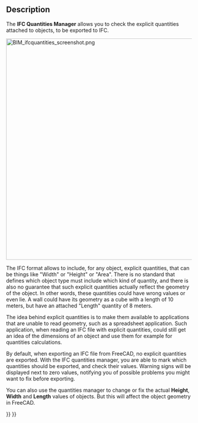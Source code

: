 <languages/>
<translate>

<!--T:9-->
{{Docnav
|[[BIM_IfcElements|IfcElements]]
|[[BIM_IfcProperties|IfcProperties]]
|[[BIM_Workbench|BIM]]
|IconL=BIM_IfcElements.svg
|IconR=BIM_IfcProperties.svg
|IconC=Workbench_BIM.svg
}}

<!--T:1-->
{{GuiCommand
|Name=BIM IfcQuantities
|MenuLocation=Manage → Manage IFC Quantities
|Workbenches=[[BIM_Workbench|BIM]]
}}

==Description== <!--T:2-->

<!--T:4-->
The '''IFC Quantities Manager''' allows you to check the explicit quantities attached to objects, to be exported to IFC.

</translate>
[[Image:BIM_ifcquantities_screenshot.png|600px]]
<translate>
<!--T:11-->
{{Caption|IFC Quantities Manager}}

<!--T:5-->
The IFC format allows to include, for any object, explicit quantities, that can be things like "Width" or "Height" or "Area". There is no standard that defines which object type must include which kind of quantity, and there is also no guarantee that such explicit quantities actually reflect the geometry of the object. In other words, these quantities could have wrong values or even lie. A wall could have its geometry as a cube with a length of 10 meters, but have an attached "Length" quantity of 8 meters.

<!--T:6-->
The idea behind explicit quantities is to make them available to applications that are unable to read geometry, such as a spreadsheet application. Such application, when reading an IFC file with explicit quantities, could still get an idea of the dimensions of an object and use them for example for quantities calculations.

<!--T:7-->
By default, when exporting an IFC file from FreeCAD, no explicit quantities are exported. With the IFC quantities manager, you are able to mark which quantities should be exported, and check their values. Warning signs will be displayed next to zero values, notifying you of possible problems you might want to fix before exporting.

<!--T:8-->
You can also use the quantities manager to change or fix the actual '''Height''', '''Width''' and '''Length''' values of objects. But this will affect the object geometry in FreeCAD.


<!--T:10-->
{{Docnav
|[[BIM_IfcElements|IfcElements]]
|[[BIM_IfcProperties|IfcProperties]]
|[[BIM_Workbench|BIM]]
|IconL=BIM_IfcElements.svg
|IconR=BIM_IfcProperties.svg
|IconC=Workbench_BIM.svg
}}

</translate>
{{BIM_Tools_navi{{#translation:}}}}
{{Userdocnavi{{#translation:}}}}